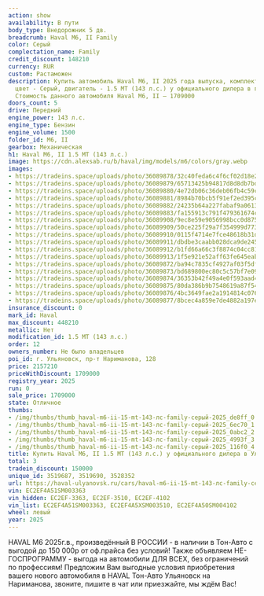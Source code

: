 ```yaml
---
action: show
availability: В пути
body_type: Внедорожник 5 дв.
breadcrumb: Haval M6, II Family
color: Серый
complectation_name: Family
credit_discount: 148210
currency: RUR
custom: Растаможен
description: Купить автомобиль Haval M6, II 2025 года выпуска, комплектация Family,
  цвет - Серый, двигатель - 1.5 MT (143 л.с.) у официального дилера в г. Ульяновск.
  Стоимость данного автомобиля Haval M6, II – 1709000
doors_count: 5
drive: Передний
engine_power: 143 л.с.
engine_type: Бензин
engine_volume: 1500
folder_id: M6, II
gearbox: Механическая
h1: Haval M6, II 1.5 MT (143 л.с.)
image: https://cdn.alexsab.ru/b/haval/img/models/m6/colors/gray.webp
images:
- https://tradeins.space/uploads/photo/36089878/32c40feda6c4f6cf02d18e2e90fde8ff.jpg
- https://tradeins.space/uploads/photo/36089879/65713425b94817d8d8db7bdb3ec6ec70.jpg
- https://tradeins.space/uploads/photo/36089880/4e72db06c36deb06fb4c59c15d80abc2.jpg
- https://tradeins.space/uploads/photo/36089881/8984b70bcb5f91ef2ed395c92414993f.jpg
- https://tradeins.space/uploads/photo/36089882/24235b64a227fabaf9a0613a924116f0.jpg
- https://tradeins.space/uploads/photo/36089883/fa155913c791f479361674cb7050b905.jpg
- https://tradeins.space/uploads/photo/36089908/9ec8e59e9056998bcc0d8758c478b69c.jpg
- https://tradeins.space/uploads/photo/36089909/50ce225f29a7f354999d7735e0e02f9a.jpg
- https://tradeins.space/uploads/photo/36089910/0115f4714e7fce48618b31d8cfb171d4.jpg
- https://tradeins.space/uploads/photo/36089911/dbdbe3caabb028dca9de245394de4440.jpg
- https://tradeins.space/uploads/photo/36089912/b1fd66a66c3f8874c04cc812461e290c.jpg
- https://tradeins.space/uploads/photo/36089913/1f5e921e52aff63fe645eabfb2202eb9.jpg
- https://tradeins.space/uploads/photo/36089872/ba94c7835cf4927af03f5df814493a51.jpg
- https://tradeins.space/uploads/photo/36089873/bd689800ec80c5c57bf7e09f59fc7890.jpg
- https://tradeins.space/uploads/photo/36089874/36353b42f49a4e0f593aad4b3a97fa95.jpg
- https://tradeins.space/uploads/photo/36089875/80da386b9b7548619a87f5433d85be78.jpg
- https://tradeins.space/uploads/photo/36089876/4bc3649fae2a1914814c0763a3ba7cf4.jpg
- https://tradeins.space/uploads/photo/36089877/8bcec4a859e7de4882a197e49a42e028.jpg
insurance_discount: 0
mark_id: Haval
max_discount: 448210
metallic: Нет
modification_id: 1.5 MT (143 л.с.)
order: 12
owners_number: Не было владельцев
poi_id: г. Ульяновск, пр-т Нариманова, 128
price: 2157210
priceWithDiscount: 1709000
registry_year: 2025
run: 0
sale_price: 1709000
state: Отличное
thumbs:
- /img/thumbs/thumb_haval-m6-ii-15-mt-143-лс-family-серый-2025_de8ff_0.webp
- /img/thumbs/thumb_haval-m6-ii-15-mt-143-лс-family-серый-2025_6ec70_1.webp
- /img/thumbs/thumb_haval-m6-ii-15-mt-143-лс-family-серый-2025_0abc2_2.webp
- /img/thumbs/thumb_haval-m6-ii-15-mt-143-лс-family-серый-2025_4993f_3.webp
- /img/thumbs/thumb_haval-m6-ii-15-mt-143-лс-family-серый-2025_116f0_4.webp
title: Купить Haval M6, II 1.5 MT (143 л.с.) у официального дилера в Ульяновске
total: 3
tradein_discount: 150000
unique_id: 3519687, 3519690, 3528352
url: https://haval-ulyanovsk.ru/cars/haval-m6-ii-15-mt-143-лс-family-серый-2025/
vin: EC2EF4A51SM003363
vin_hidden: EC2EF-3363, EC2EF-3510, EC2EF-4102
vin_list: EC2EF4A51SM003363, EC2EF4A5XSM003510, EC2EF4A50SM004102
wheel: левый
year: 2025
---
```

HAVAL M6 2025г.в., произведённый В РОССИИ - в наличии в Тон-Авто с выгодой до 150 000р от оф.прайса без условий! Также объявляем НЕ-ГОСПРОГРАММУ - выгода на автомобили ДЛЯ ВСЕХ, без ограничений по профессиям! Предложим Вам выгодные условия приобретения вашего нового автомобиля в HAVAL Тон-Авто Ульяновск на Нариманова, звоните, пишите в чат или приезжайте, мы ждём Вас!
